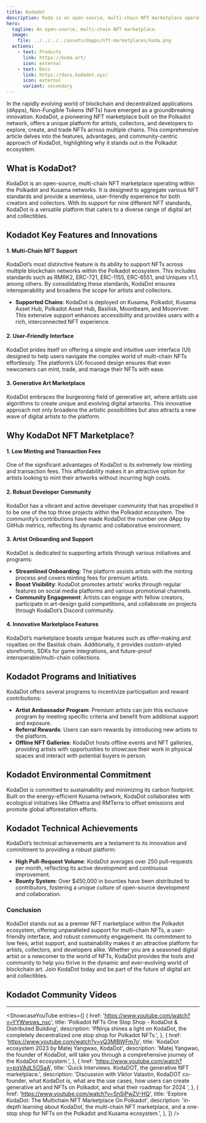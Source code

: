 ```yaml
---
title: Kodadot
description: Koda is an open-source, multi-chain NFT marketplace operating within the Polkadot and Kusama networks.
hero:
  tagline: An open-source, multi-chain NFT marketplace.
  image: 
    file: ../../../../assets/dapps/nft-marketplaces/koda.png
  actions:
    - text: Products
      link: https://koda.art/
      icon: external
    - text: Docs
      link: https://docs.kodadot.xyz/
      icon: external
      variant: secondary
---
```



In the rapidly evolving world of blockchain and decentralized applications (dApps), Non-Fungible Tokens (NFTs) have emerged as a groundbreaking innovation. KodaDot, a pioneering NFT marketplace built on the Polkadot network, offers a unique platform for artists, collectors, and developers to explore, create, and trade NFTs across multiple chains. This comprehensive article delves into the features, advantages, and community-centric approach of KodaDot, highlighting why it stands out in the Polkadot ecosystem.

## What is KodaDot?
KodaDot is an open-source, multi-chain NFT marketplace operating within the Polkadot and Kusama networks. It is designed to aggregate various NFT standards and provide a seamless, user-friendly experience for both creators and collectors. With its support for nine different NFT standards, KodaDot is a versatile platform that caters to a diverse range of digital art and collectibles.

## Kodadot Key Features and Innovations
#### 1. Multi-Chain NFT Support
KodaDot’s most distinctive feature is its ability to support NFTs across multiple blockchain networks within the Polkadot ecosystem. This includes standards such as RMRK2, ERC-721, ERC-1155, ERC-6551, and Uniques v1.1, among others. By consolidating these standards, KodaDot ensures interoperability and broadens the scope for artists and collectors.

- **Supported Chains**: KodaDot is deployed on Kusama, Polkadot, Kusama Asset Hub, Polkadot Asset Hub, Basilisk, Moonbeam, and Moonriver. This extensive support enhances accessibility and provides users with a rich, interconnected NFT experience.

#### 2. User-Friendly Interface
KodaDot prides itself on offering a simple and intuitive user interface (UI) designed to help users navigate the complex world of multi-chain NFTs effortlessly. The platform’s UX-focused design ensures that even newcomers can mint, trade, and manage their NFTs with ease.

#### 3. Generative Art Marketplace
KodaDot embraces the burgeoning field of generative art, where artists use algorithms to create unique and evolving digital artworks. This innovative approach not only broadens the artistic possibilities but also attracts a new wave of digital artists to the platform.

## Why KodaDot NFT Marketplace?
#### 1. Low Minting and Transaction Fees
One of the significant advantages of KodaDot is its extremely low minting and transaction fees. This affordability makes it an attractive option for artists looking to mint their artworks without incurring high costs.

#### 2. Robust Developer Community
KodaDot has a vibrant and active developer community that has propelled it to be one of the top three projects within the Polkadot ecosystem. The community’s contributions have made KodaDot the number one dApp by GitHub metrics, reflecting its dynamic and collaborative environment.

#### 3. Artist Onboarding and Support
KodaDot is dedicated to supporting artists through various initiatives and programs:

- **Streamlined Onboarding**: The platform assists artists with the minting process and covers minting fees for premium artists.
- **Boost Visibility**: KodaDot promotes artists’ works through regular features on social media platforms and various promotional channels.
- **Community Engagement**: Artists can engage with fellow creators, participate in art-design guild competitions, and collaborate on projects through KodaDot’s Discord community.

#### 4. Innovative Marketplace Features
KodaDot’s marketplace boasts unique features such as offer-making and royalties on the Basilisk chain. Additionally, it provides custom-styled storefronts, SDKs for game integrations, and future-proof interoperable/multi-chain collections.

## Kodadot Programs and Initiatives
KodaDot offers several programs to incentivize participation and reward contributions:

- **Artist Ambassador Program**: Premium artists can join this exclusive program by meeting specific criteria and benefit from additional support and exposure.
- **Referral Rewards**: Users can earn rewards by introducing new artists to the platform.
- **Offline NFT Galleries**: KodaDot hosts offline events and NFT galleries, providing artists with opportunities to showcase their work in physical spaces and interact with potential buyers in person.

## Kodadot Environmental Commitment
KodaDot is committed to sustainability and minimizing its carbon footprint. Built on the energy-efficient Kusama network, KodaDot collaborates with ecological initiatives like Offsetra and RMTerra to offset emissions and promote global afforestation efforts.

## Kodadot Technical Achievements
KodaDot’s technical achievements are a testament to its innovation and commitment to providing a robust platform:

- **High Pull-Request Volume**: KodaDot averages over 250 pull-requests per month, reflecting its active development and continuous improvement.
- **Bounty System**: Over $450,000 in bounties have been distributed to contributors, fostering a unique culture of open-source development and collaboration.

### Conclusion
KodaDot stands out as a premier NFT marketplace within the Polkadot ecosystem, offering unparalleled support for multi-chain NFTs, a user-friendly interface, and robust community engagement. Its commitment to low fees, artist support, and sustainability makes it an attractive platform for artists, collectors, and developers alike. Whether you are a seasoned digital artist or a newcomer to the world of NFTs, KodaDot provides the tools and community to help you thrive in the dynamic and ever-evolving world of blockchain art. Join KodaDot today and be part of the future of digital art and collectibles.

## Kodadot Community Videos
------------
<ShowcaseYouTube
  entries={[
      {
    href: 'https://www.youtube.com/watch?v=YYWwsws_nsc',
      title: 'Polkadot NFTs One Stop Shop - KodaDot & Distributed Building',
      description: 'PNinja shines a light on KodaDot, the completely decentralized one stop shop for Polkadot NFTs.',
    },
        {
    href: 'https://www.youtube.com/watch?v=yQ3MlBWFm7o',
      title: 'KodaDot ecosystem 2023 by Matej Yangwao, KodaDot',
      description: 'Matej Yangwao, the founder of KodaDot, will take you through a comprehensive journey of the KodaDot ecosystem.',
    },
        {
    href: 'https://www.youtube.com/watch?v=pqVAdL5OSaA',
      title: 'Quick Interviews. KodaDOT, the generative NFT marketplace.',
      description: 'Discussion with Viktor Valastin, KodaDOT co-founder, what KodaDot is, what are the use cases, how  users can create generative art and NFTs on Polkadot, and what their roadmap for 2024 ',
    },
    {
    href: 'https://www.youtube.com/watch?v=SnSiPwZV-HQ',
      title: 'Explore KodaDot: The Multichain NFT Marketplace On Polkadot',
      description: 'in-depth learning about KodaDot, the multi-chain NFT marketplace, and a one-stop shop for NFTs on the Polkadot and Kusama ecosystem.',
    },
  ]} />